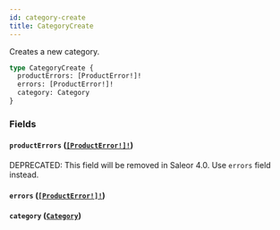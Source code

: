```yaml
---
id: category-create
title: CategoryCreate
---
```


Creates a new category.

```graphql
type CategoryCreate {
  productErrors: [ProductError!]!
  errors: [ProductError!]!
  category: Category
}
```

### Fields

#### `productErrors` ([`[ProductError!]!`](/developer/api-reference/objects/product-error))

<span class="badge badge--warning">DEPRECATED: This field will be removed in Saleor 4.0. Use `errors` field instead.</span>

#### `errors` ([`[ProductError!]!`](/developer/api-reference/objects/product-error))

#### `category` ([`Category`](/developer/api-reference/objects/category))
